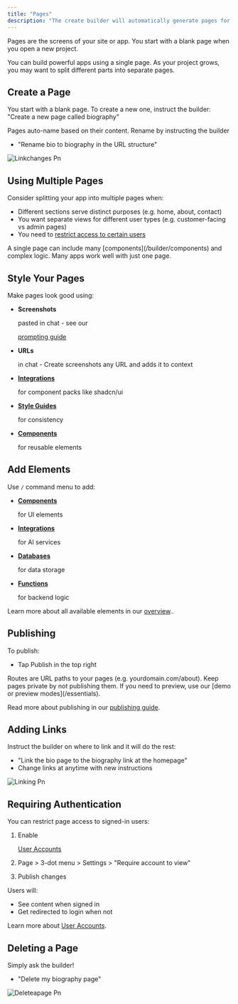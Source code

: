 ```yaml
---
title: "Pages"
description: "The create builder will automatically generate pages for you as you instruct it. "
---
```


Pages are the screens of your site or app. You start with a blank page when you open a new project.

You can build powerful apps using a single page. As your project grows, you may want to split different parts into separate pages.

## Create a Page

You start with a blank page. To create a new one, instruct the builder:\
"Create a new page called biography"

Pages auto-name based on their content. Rename by instructing the builder

- "Rename bio to biography in the URL structure"

![Linkchanges Pn](/images/linkchanges.png)

## Using Multiple Pages

Consider splitting your app into multiple pages when:

- Different sections serve distinct purposes (e.g. home, about, contact)
- You want separate views for different user types (e.g. customer-facing vs admin pages)
- You need to [restrict access to certain users](/builder/user-accounts)

<Tip>
  A single page can include many [components](/builder/components) and complex logic. Many apps work well with just one page.
</Tip>

## Style Your Pages

Make pages look good using:

- **Screenshots**

  pasted in chat - see our

  [prompting guide](/prompting)
- **URLs**

  in chat - Create screenshots any URL and adds it to context
- [**Integrations**](/builder/integrations)

  for component packs like shadcn/ui
- [**Style Guides**](/builder/style-guides)

  for consistency
- [**Components**](/builder/components)

  for reusable elements

## Add Elements

Use `/` command menu to add:

- [**Components**](/builder/components)

  for UI elements
- [**Integrations**](/builder/integrations)

  for AI services
- [**Databases**](/builder/databases)

  for data storage
- [**Functions**](/builder/functions)

  for backend logic

Learn more about all available elements in our [overview](/builder/overview)..

## Publishing

To publish:

- Tap  Publish in the top right

<Info>
  Routes are URL paths to your pages (e.g. yourdomain.com/about). Keep pages private by not publishing them. If you need to preview, use our [demo or preview modes](/essentials).
</Info>

Read more about publishing in our [publishing guide](/publish-and-share/publish).

## Adding Links

Instruct the builder on where to link and it will do the rest:

- "Link the bio page to the biography link at the homepage"
- Change links at anytime with new instructions

![Linking Pn](/images/linking.png)

## Requiring Authentication

You can restrict page access to signed-in users:

1. Enable

   [User Accounts](/builder/user-accounts)
2. Page \> 3-dot menu \> Settings \> "Require account to view"
3. Publish changes

Users will:

- See content when signed in
- Get redirected to login when not

Learn more about [User Accounts](/builder/user-accounts).

## Deleting a Page

Simply ask the builder\!

- "Delete my biography page"

![Deleteapage Pn](/images/deleteapage.png)